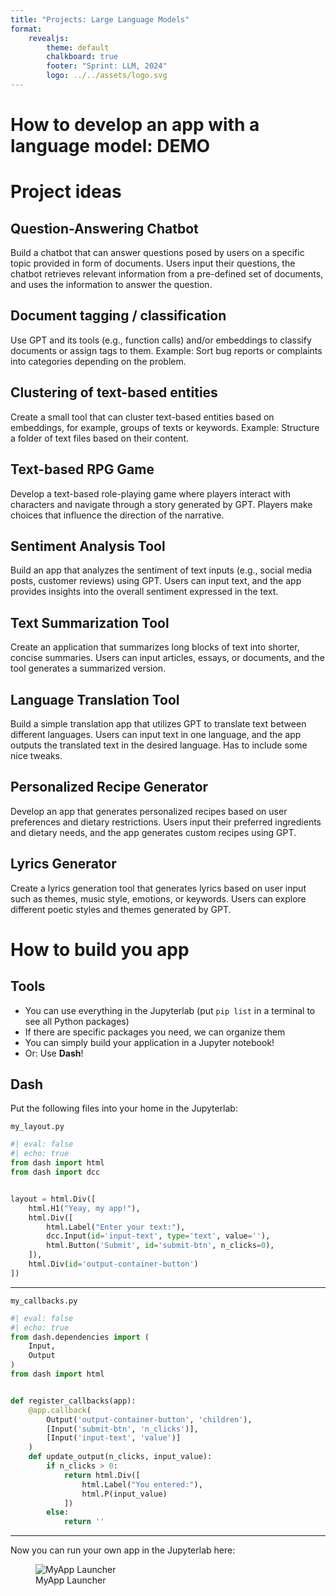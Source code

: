 ```yaml
---
title: "Projects: Large Language Models"
format: 
    revealjs:
        theme: default
        chalkboard: true
        footer: "Sprint: LLM, 2024"
        logo: ../../assets/logo.svg
---
```


# How to develop an app with a language model: DEMO


# Project ideas

## Question-Answering Chatbot 
Build a chatbot that can answer questions posed by users on a specific topic provided in form of documents. Users input their questions, the chatbot retrieves relevant information from a pre-defined set of documents, and uses the information to answer the question.

## Document tagging / classification 
Use GPT and its tools (e.g., function calls) and/or embeddings to classify documents or assign tags to them. Example: Sort bug reports or complaints into categories depending on the problem.

## Clustering of text-based entities 
Create a small tool that can cluster text-based entities based on embeddings, for example, groups of texts or keywords. Example: Structure a folder of text files based on their content.

## Text-based RPG Game
Develop a text-based role-playing game where players interact with characters and navigate through a story generated by GPT. Players make choices that influence the direction of the narrative.

## Sentiment Analysis Tool
Build an app that analyzes the sentiment of text inputs (e.g., social media posts, customer reviews) using GPT. Users can input text, and the app provides insights into the overall sentiment expressed in the text.

## Text Summarization Tool 
Create an application that summarizes long blocks of text into shorter, concise summaries. Users can input articles, essays, or documents, and the tool generates a summarized version.

## Language Translation Tool 
Build a simple translation app that utilizes GPT to translate text between different languages. Users can input text in one language, and the app outputs the translated text in the desired language. Has to include some nice tweaks.

## Personalized Recipe Generator 
Develop an app that generates personalized recipes based on user preferences and dietary restrictions. Users input their preferred ingredients and dietary needs, and the app generates custom recipes using GPT.

## Lyrics Generator 
Create a lyrics generation tool that generates lyrics based on user input such as themes, music style, emotions, or keywords. Users can explore different poetic styles and themes generated by GPT.

# How to build you app

## Tools 

- You can use everything in the Jupyterlab (put `pip list` in a terminal to see all Python packages)
- If there are specific packages you need, we can organize them
- You can simply build your application in a Jupyter notebook!
- Or: Use **Dash**!


## Dash 
Put the following files into your home in the Jupyterlab: 

`my_layout.py`
```python
#| eval: false
#| echo: true
from dash import html
from dash import dcc


layout = html.Div([
    html.H1("Yeay, my app!"),
    html.Div([
        html.Label("Enter your text:"),
        dcc.Input(id='input-text', type='text', value=''),
        html.Button('Submit', id='submit-btn', n_clicks=0),
    ]),
    html.Div(id='output-container-button')
])

```

--- 

`my_callbacks.py`
```python
#| eval: false
#| echo: true
from dash.dependencies import (
    Input, 
    Output
)
from dash import html


def register_callbacks(app):
    @app.callback(
        Output('output-container-button', 'children'),
        [Input('submit-btn', 'n_clicks')],
        [Input('input-text', 'value')]
    )
    def update_output(n_clicks, input_value):
        if n_clicks > 0:
            return html.Div([
                html.Label("You entered:"),
                html.P(input_value)
            ])
        else:
            return ''


```


--- 

Now you can run your own app in the Jupyterlab here: 

![MyApp Launcher](../../assets/my_app.png)
